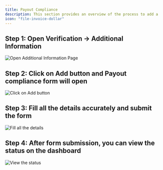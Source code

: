 ```yaml
---
title: Payout Compliance
description: This section provides an overview of the process to add a bank account to your Dodo Payments account.
icon: "file-invoice-dollar"
---
```


## Step 1: Open Verification  → Additional Information

<Frame>
    <img src="/images/guides/compliance/Compliance 1.png" alt="Open Additional Information Page"/>
</Frame>

## Step 2: Click on Add button and Payout compliance form will open 

<Frame>
    <img src="/images/guides/compliance/Compliance 2.png" alt="Click on Add button"/>
</Frame>

## Step 3: Fill all the details accurately and submit the form 

<Frame>
    <img src="/images/guides/compliance/Compliance 3.png" alt="Fill all the details"/>
</Frame>

## Step 4: After form submission, you can view the status on the dashboard

<Frame>
    <img src="/images/guides/compliance/Compliance 4.png" alt="View the status"/>
</Frame>

